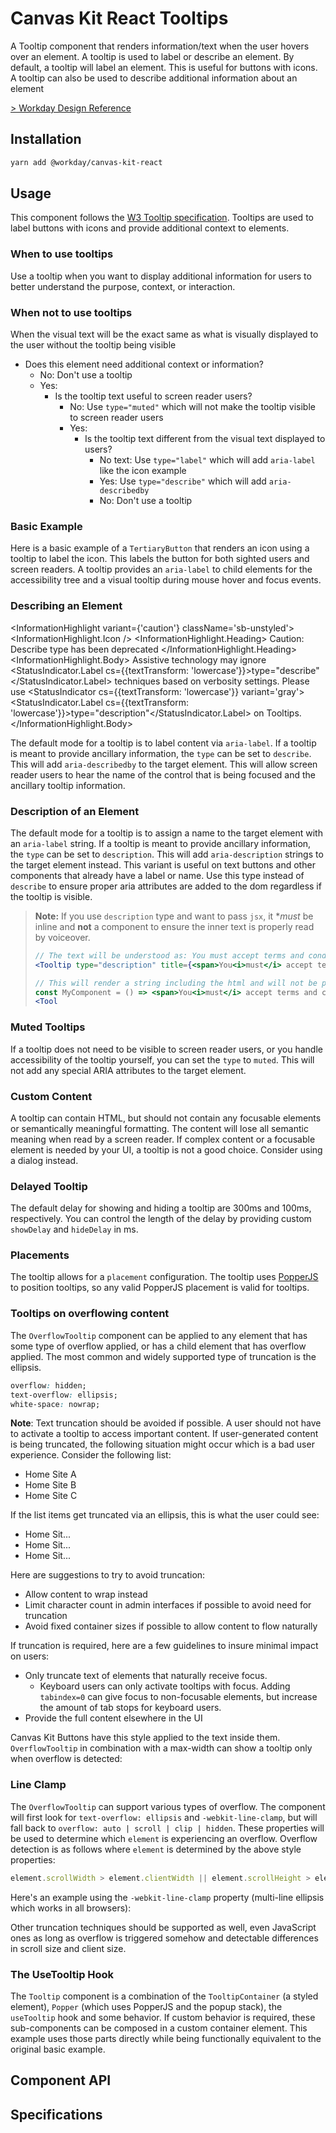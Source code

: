 
<Meta of={TooltipStories} />

# Canvas Kit React Tooltips

A Tooltip component that renders information/text when the user hovers over an element. A tooltip is
used to label or describe an element. By default, a tooltip will label an element. This is useful
for buttons with icons. A tooltip can also be used to describe additional information about an
element

[> Workday Design Reference](https://design.workday.com/components/popups/tooltips)

## Installation

```sh
yarn add @workday/canvas-kit-react
```

## Usage

This component follows the
[W3 Tooltip specification](https://www.w3.org/WAI/ARIA/apg/patterns/tooltip/). Tooltips are used to
label buttons with icons and provide additional context to elements.

### When to use tooltips

Use a tooltip when you want to display additional information for users to better understand the
purpose, context, or interaction.

### When not to use tooltips

When the visual text will be the exact same as what is visually displayed to the user without the
tooltip being visible

- Does this element need additional context or information?
  - No: Don't use a tooltip
  - Yes:
    - Is the tooltip text useful to screen reader users?
      - No: Use `type="muted"` which will not make the tooltip visible to screen reader users
      - Yes:
        - Is the tooltip text different from the visual text displayed to users?
          - No text: Use `type="label"` which will add `aria-label` like the icon example
          - Yes: Use `type="describe"` which will add `aria-describedby`
          - No: Don't use a tooltip

### Basic Example

Here is a basic example of a `TertiaryButton` that renders an icon using a tooltip to label the
icon. This labels the button for both sighted users and screen readers. A tooltip provides an
`aria-label` to child elements for the accessibility tree and a visual tooltip during mouse hover
and focus events.

<ExampleCodeBlock code={Default} />

### Describing an Element

<InformationHighlight variant={'caution'} className='sb-unstyled'>
  <InformationHighlight.Icon />
  <InformationHighlight.Heading> Caution: Describe type has been deprecated </InformationHighlight.Heading>
  <InformationHighlight.Body>
     Assistive technology may ignore <StatusIndicator variant='gray'><StatusIndicator.Label cs={{textTransform: 'lowercase'}}>type="describe"</StatusIndicator.Label></StatusIndicator> techniques based on verbosity settings. Please use <StatusIndicator cs={{textTransform: 'lowercase'}} variant='gray'><StatusIndicator.Label cs={{textTransform: 'lowercase'}}>type="description"</StatusIndicator.Label></StatusIndicator> on Tooltips.
  </InformationHighlight.Body>
</InformationHighlight>

The default mode for a tooltip is to label content via `aria-label`. If a tooltip is meant to
provide ancillary information, the `type` can be set to `describe`. This will add `aria-describedby`
to the target element. This will allow screen reader users to hear the name of the control that is
being focused and the ancillary tooltip information.

<ExampleCodeBlock code={DescribeType} />

### Description of an Element

The default mode for a tooltip is to assign a name to the target element with an `aria-label`
string. If a tooltip is meant to provide ancillary information, the `type` can be set to `description`.
This will add `aria-description` strings to the target element instead. This variant is useful on
text buttons and other components that already have a label or name. Use this type instead of `describe` to ensure proper aria attributes are added to the dom regardless if the tooltip is visible. 

> **Note:** If you use `description` type and want to pass `jsx`, it **must* be inline and **not** a component to ensure the inner text is properly read by voiceover.
>
> ```jsx
> // The text will be understood as: You must accept terms and conditions
> <Tooltip type="description" title={<span>You<i>must</i> accept terms and conditions</span>}/>
>
> // This will render a string including the html and will not be properly understood by voice over.
> const MyComponent = () => <span>You<i>must</i> accept terms and conditions</span>
> <Tool

<ExampleCodeBlock code={DescriptionType} />

### Muted Tooltips

If a tooltip does not need to be visible to screen reader users, or you handle accessibility of the
tooltip yourself, you can set the `type` to `muted`. This will not add any special ARIA attributes
to the target element.

<ExampleCodeBlock code={Muted} />

### Custom Content

A tooltip can contain HTML, but should not contain any focusable elements or semantically meaningful
formatting. The content will lose all semantic meaning when read by a screen reader. If complex
content or a focusable element is needed by your UI, a tooltip is not a good choice. Consider using
a dialog instead.

<ExampleCodeBlock code={CustomContent} />

### Delayed Tooltip

The default delay for showing and hiding a tooltip are 300ms and 100ms, respectively. You can
control the length of the delay by providing custom `showDelay` and `hideDelay` in ms.

<ExampleCodeBlock code={DelayedTooltip} />

### Placements

The tooltip allows for a `placement` configuration. The tooltip uses
[PopperJS](https://popper.js.org/) to position tooltips, so any valid PopperJS placement is valid
for tooltips.

<ExampleCodeBlock code={Placements} />

### Tooltips on overflowing content

The `OverflowTooltip` component can be applied to any element that has some type of overflow
applied, or has a child element that has overflow applied. The most common and widely supported type
of truncation is the ellipsis.

```css
overflow: hidden;
text-overflow: ellipsis;
white-space: nowrap;
```

**Note**: Text truncation should be avoided if possible. A user should not have to activate a
tooltip to access important content. If user-generated content is being truncated, the following
situation might occur which is a bad user experience. Consider the following list:

- Home Site A
- Home Site B
- Home Site C

If the list items get truncated via an ellipsis, this is what the user could see:

- Home Sit...
- Home Sit...
- Home Sit...

Here are suggestions to try to avoid truncation:

- Allow content to wrap instead
- Limit character count in admin interfaces if possible to avoid need for truncation
- Avoid fixed container sizes if possible to allow content to flow naturally

If truncation is required, here are a few guidelines to insure minimal impact on users:

- Only truncate text of elements that naturally receive focus.
  - Keyboard users can only activate tooltips with focus. Adding `tabindex=0` can give focus to
    non-focusable elements, but increase the amount of tab stops for keyboard users.
- Provide the full content elsewhere in the UI

Canvas Kit Buttons have this style applied to the text inside them. `OverflowTooltip` in combination
with a max-width can show a tooltip only when overflow is detected:

<ExampleCodeBlock code={Ellipsis} />

### Line Clamp

The `OverflowTooltip` can support various types of overflow. The component will first look for
`text-overflow: ellipsis` and `-webkit-line-clamp`, but will fall back to
`overflow: auto | scroll | clip | hidden`. These properties will be used to determine which
`element` is experiencing an overflow. Overflow detection is as follows where `element` is
determined by the above style properties:

```js
element.scrollWidth > element.clientWidth || element.scrollHeight > element.clientHeight;
```

Here's an example using the `-webkit-line-clamp` property (multi-line ellipsis which works in all
browsers):

<ExampleCodeBlock code={LineClamp} />

Other truncation techniques should be supported as well, even JavaScript ones as long as overflow is
triggered somehow and detectable differences in scroll size and client size.

### The UseTooltip Hook

The `Tooltip` component is a combination of the `TooltipContainer` (a styled element), `Popper`
(which uses PopperJS and the popup stack), the `useTooltip` hook and some behavior. If custom
behavior is required, these sub-components can be composed in a custom container element. This
example uses those parts directly while being functionally equivalent to the original basic example.

<ExampleCodeBlock code={UseTooltip} />

## Component API

<SymbolDoc name="Tooltip" fileName="/react/" />

## Specifications

<Specifications file="Tooltip.spec.ts" name="Tooltip" />
